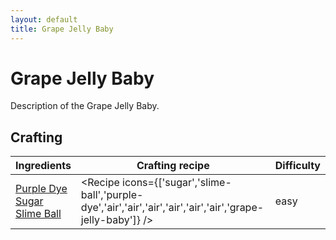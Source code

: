 ```yaml
---
layout: default
title: Grape Jelly Baby
---
```



Grape Jelly Baby
===================

Description of the Grape Jelly Baby.

## Crafting

| Ingredients | Crafting recipe | Difficulty |
| ----------- | --------------- | ------------- |
| [Purple Dye](https://minecraft.wiki/w/Purple_Dye)<br/>[Sugar](https://minecraft.wiki/w/Sugar)<br/>[Slime Ball](https://minecraft.wiki/w/Slime_Ball) | <Recipe icons={['sugar','slime-ball','purple-dye','air','air','air','air','air','air','grape-jelly-baby']} /> | easy |

